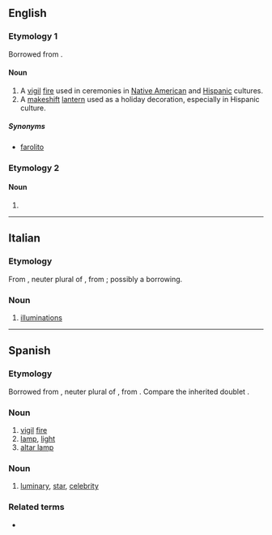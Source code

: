 ==English==

===Etymology 1===
Borrowed from {{bor|en|es|luminaria}}.

====Noun====
{{en-noun}}
{{slim-wikipedia}}

# A [[vigil]] [[fire]] used in ceremonies in [[Native American]] and [[Hispanic]] cultures.
# A [[makeshift]] [[lantern]] used as a holiday decoration, especially in Hispanic culture.

=====Synonyms=====
* {{sense|lantern}} [[farolito]]

===Etymology 2===

====Noun====
{{head|en|noun plural form}}

# {{plural of|luminarium|lang=en}}

----

==Italian==

===Etymology===
From {{der|it|LL.|luminaria}}, neuter plural of {{m|la|luminare}}, from {{der|it|la|lumen}}; possibly a borrowing.

===Noun===
{{wikipedia|lang=it}}
{{it-noun|f}}

# {{lb|it|chiefly|in the plural}} [[illuminations]]

----

==Spanish==

===Etymology===
Borrowed from {{bor|es|LL.|lūmināria}}, neuter plural of {{m|la|lūmināre}}, from {{der|es|la|lūmen}}. Compare the inherited doublet {{doublet|notext=1|es|lumbrera}}.

===Noun===
{{es-noun|f}}

# [[vigil]] [[fire]]
# [[lamp]], [[light]]
# [[altar lamp]]

===Noun===
{{es-noun|mf}}

# [[luminary]], [[star]], [[celebrity]]

===Related terms===
* {{l|es|iluminar}}